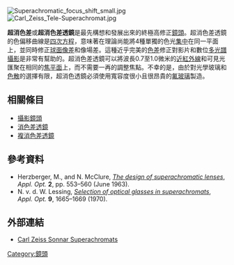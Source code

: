[[Image:Superachromatic_focus_shift_small.jpg|thumb]] [[Image:Carl_Zeiss_Tele-Superachromat.jpg|thumb]]

'''超消色差'''或'''超消色差透鏡'''是{{link-en|馬克西米利安·赫茨貝格爾|Maximilian Herzberger}}最先構想和發展出來的終極高修正[[透鏡|鏡頭]]。超消色差透鏡的色偏移曲線是[[四次方程|四次方程]]，意味著在理論尚能將4種單獨的色光[[焦點|集中]]在同一平面上，並同時修正[[球面像差|球面像差]]和像場差。這種近乎完美的[[色差|色差]]修正對影片和數位[[多光譜影像|多光譜]][[攝影|攝影]]是非常有幫助的。超消色差透鏡可以將波長0.7至1.0微米的[[紅外線|近紅外線]]和可見光匯聚在相同的[[卡迪那點|焦平面]]上，而不需要一再的調整焦點。不幸的是，由於對光學玻璃和[[色散|色散]]的選擇有限，超消色透鏡必須使用寬容度很小且很昂貴的[[氟化物玻璃|氟玻璃]]製造。

==相關條目==
*[[鏡頭|攝影鏡頭]]
*[[消色差透鏡|消色差透鏡]]
*[[複消色差透鏡|複消色差透鏡]]

==參考資料==
*Herzberger, M., and N. McClure, [http://www.opticsinfobase.org.ezproxy.rice.edu/abstract.cfm?uri=ao-2-6-553 ''The design of superachromatic lenses''], ''Appl. Opt.'' '''2''', pp. 553–560 (June 1963).
*N. v. d. W. Lessing, [http://www.opticsinfobase.org.ezproxy.rice.edu/ao/abstract.cfm?URI=ao-9-7-1665 ''Selection of optical glasses in superachromats''], ''Appl. Opt.'' '''9''', 1665–1669 (1970).

==外部連結==
*[http://www.zeiss.de/c12567a8003b58b9/Contents-Frame/ff8a7b7a369c1549c12570fb0048e952 Carl Zeiss Sonnar Superachromats]

[[Category:鏡頭|Category:鏡頭]]